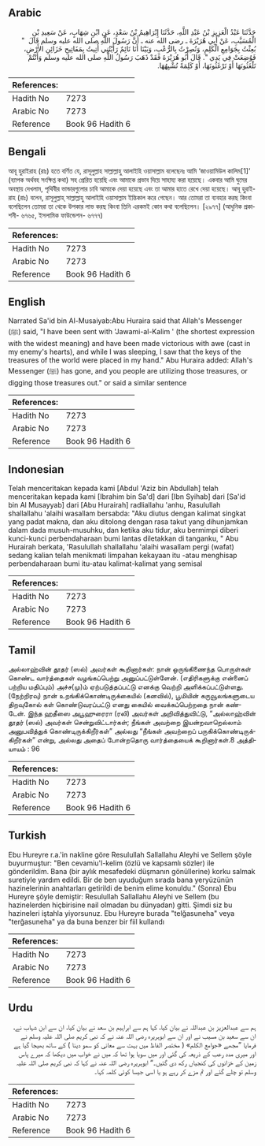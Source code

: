## Arabic


<div dir="rtl" lang="ar" style={{fontSize:'larger',backgroundColor:'#f8f9fa',padding:20}}>
حَدَّثَنَا عَبْدُ الْعَزِيزِ بْنُ عَبْدِ اللَّهِ، حَدَّثَنَا إِبْرَاهِيمُ بْنُ سَعْدٍ، عَنِ ابْنِ شِهَابٍ، عَنْ سَعِيدِ بْنِ الْمُسَيَّبِ، عَنْ أَبِي هُرَيْرَةَ ـ رضى الله عنه ـ أَنَّ رَسُولَ اللَّهِ صلى الله عليه وسلم قَالَ ‏ "‏ بُعِثْتُ بِجَوَامِعِ الْكَلِمِ، وَنُصِرْتُ بِالرُّعْبِ، وَبَيْنَا أَنَا نَائِمٌ رَأَيْتُنِي أُتِيتُ بِمَفَاتِيحِ خَزَائِنِ الأَرْضِ، فَوُضِعَتْ فِي يَدِي ‏"‏‏.‏ قَالَ أَبُو هُرَيْرَةَ فَقَدْ ذَهَبَ رَسُولُ اللَّهِ صلى الله عليه وسلم وَأَنْتُمْ تَلْغَثُونَهَا أَوْ تَرْغَثُونَهَا، أَوْ كَلِمَةً تُشْبِهُهَا‏.‏
</div>
<div style={{backgroundColor:'#f8f9fa',padding:20, marginBottom: 10}}><table> <thead> <tr> <th>References:</th> <th></th> </tr> </thead> <tbody><tr><td>Hadith No</td><td>7273</td></tr><tr><td>Arabic No</td><td>7273</td></tr><tr><td>Reference</td><td>Book 96 Hadith 6</td></tr></tbody></table></div>

## Bengali


<div dir="ltr" lang="bn" style={{fontSize:'larger',backgroundColor:'#f8f9fa',padding:20}}>
আবূ হুরাইরাহ (রাঃ) হতে বর্ণিত যে, রাসূলুল্লাহ সাল্লাল্লাহু আলাইহি ওয়াসাল্লাম বলেছেনঃ আমি ‘জাওয়ামিউল কালিম[1]’ (ব্যাপক অর্থবহ সংক্ষিপ্ত কথা) সহ প্রেরিত হয়েছি এবং আমাকে প্রভাব দিয়ে সাহায্য করা হয়েছে। একবার আমি ঘুমের অবস্থায় দেখলাম, পৃথিবীর ভান্ডারগুলোর চাবি আমাকে দেয়া হয়েছে এবং তা আমার হাতে রেখে দেয়া হয়েছে। আবূ হুরাইরাহ (রাঃ) বলেন, রাসূলুল্লাহ্ সাল্লাল্লাহু আলাইহি ওয়াসাল্লাম ইন্তিকাল করে গেছেন। আর তোমরা তা ব্যবহার করছ কিংবা বলেছিলেন তোমরা তা থেকে উপকার লাভ করছ কিংবা তিনি এরকমই কোন কথা বলেছিলেন। [২৯৭৭] (আধুনিক প্রকাশনী- ৬৭৬৫, ইসলামিক ফাউন্ডেশন- ৬৭৭৭)
</div>
<div style={{backgroundColor:'#f8f9fa',padding:20, marginBottom: 10}}><table> <thead> <tr> <th>References:</th> <th></th> </tr> </thead> <tbody><tr><td>Hadith No</td><td>7273</td></tr><tr><td>Arabic No</td><td>7273</td></tr><tr><td>Reference</td><td>Book 96 Hadith 6</td></tr></tbody></table></div>

## English


<div dir="ltr" lang="en" style={{fontSize:'larger',backgroundColor:'#f8f9fa',padding:20}}>
Narrated Sa'id bin Al-Musaiyab:Abu Huraira said that Allah's Messenger (ﷺ) said, "I have been sent with 'Jawami-al-Kalim ' (the shortest expression with the widest meaning) and have been made victorious with awe (cast in my enemy's hearts), and while I was sleeping, I saw that the keys of the treasures of the world were placed in my hand." Abu Huraira added: Allah's Messenger (ﷺ) has gone, and you people are utilizing those treasures, or digging those treasures out." or said a similar sentence
</div>
<div style={{backgroundColor:'#f8f9fa',padding:20, marginBottom: 10}}><table> <thead> <tr> <th>References:</th> <th></th> </tr> </thead> <tbody><tr><td>Hadith No</td><td>7273</td></tr><tr><td>Arabic No</td><td>7273</td></tr><tr><td>Reference</td><td>Book 96 Hadith 6</td></tr></tbody></table></div>

## Indonesian


<div dir="ltr" lang="id" style={{fontSize:'larger',backgroundColor:'#f8f9fa',padding:20}}>
Telah menceritakan kepada kami [Abdul 'Aziz bin Abdullah] telah menceritakan kepada kami [Ibrahim bin Sa'd] dari [Ibn Syihab] dari [Sa'id bin Al Musayyab] dari [Abu Hurairah] radliallahu 'anhu, Rasulullah shallallahu 'alaihi wasallam bersabda: "Aku diutus dengan kalimat singkat yang padat makna, dan aku ditolong dengan rasa takut yang dihunjamkan dalam dada musuh-musuhku, dan ketika aku tidur, aku bermimpi diberi kunci-kunci perbendaharaan bumi lantas diletakkan di tanganku, " Abu Hurairah berkata, 'Rasulullah shallallahu 'alaihi wasallam pergi (wafat) sedang kalian telah menikmati limpahan kekayaan itu -atau menghisap perbendaharaan bumi itu-atau kalimat-kalimat yang semisal
</div>
<div style={{backgroundColor:'#f8f9fa',padding:20, marginBottom: 10}}><table> <thead> <tr> <th>References:</th> <th></th> </tr> </thead> <tbody><tr><td>Hadith No</td><td>7273</td></tr><tr><td>Arabic No</td><td>7273</td></tr><tr><td>Reference</td><td>Book 96 Hadith 6</td></tr></tbody></table></div>

## Tamil


<div dir="ltr" lang="ta" style={{fontSize:'larger',backgroundColor:'#f8f9fa',padding:20}}>
அல்லாஹ்வின் தூதர் (ஸல்) அவர்கள் கூறினார்கள்: நான் ஒருங்கிணைந்த பொருள்கள் கொண்ட வார்த்தைகள் வழங்கப்பெற்று அனுப்பட்டுள்ளேன். (எதிரிகளுக்கு என்னைப் பற்றிய மதிப்பும்) அச்ச(மு)ம் ஏற்படுத்தப்பட்டு எனக்கு வெற்றி அளிக்கப்பட்டுள்ளது. (நேற்றிரவு) நான் உறங்கிக்கொண்டிருக்கையில் (கனவில்), பூமியின் கருவூலங்களுடைய திறவுகோல் கள் கொண்டுவரப்பட்டு எனது கையில் வைக்கப்பெற்றதை நான் கண்டேன். இந்த ஹதீஸை அபூஹுரைரா (ரலி) அவர்கள் அறிவித்துவிட்டு, “அல்லாஹ்வின் தூதர் (ஸல்) அவர்கள் சென்றுவிட்டார்கள்; நீங்கள் அவற்றை இயன்றவாறெல்லாம் அனுபவித்துக் கொண்டிருக்கிறீர்கள்” அல்லது “நீங்கள் அவற்றைப் பருகிக்கொண்டிருக்கிறீர்கள்” என்று, அல்லது அதைப் போன்றதொரு வார்த்தையைக் கூறினார்கள்.8 அத்தியாயம் : 96
</div>
<div style={{backgroundColor:'#f8f9fa',padding:20, marginBottom: 10}}><table> <thead> <tr> <th>References:</th> <th></th> </tr> </thead> <tbody><tr><td>Hadith No</td><td>7273</td></tr><tr><td>Arabic No</td><td>7273</td></tr><tr><td>Reference</td><td>Book 96 Hadith 6</td></tr></tbody></table></div>

## Turkish


<div dir="ltr" lang="tr" style={{fontSize:'larger',backgroundColor:'#f8f9fa',padding:20}}>
Ebu Hureyre r.a.'in nakline göre Resulullah Sallallahu Aleyhi ve Sellem şöyle buyurmuştur: "Ben cevamiu'l-kelim (özlü ve kapsamlı sözler) ile gönderildim. Bana (bir aylık mesafedeki düşmanın gönüllerine) korku salmak suretiyle yardım edildi. Bir de ben uyuduğum sırada bana yeryüzünün hazinelerinin anahtarları getirildi de benim elime konuldu." (Sonra) Ebu Hureyre şöyle demiştir: Resulullah Sallallahu Aleyhi ve Sellem (bu hazinelerden hiçbirisine nail olmadan bu dünyadan) gitti. Şimdi siz bu hazineleri iştahla yiyorsunuz. Ebu Hureyre burada "telğasuneha" veya "terğasuneha" ya da buna benzer bir fiil kullandı
</div>
<div style={{backgroundColor:'#f8f9fa',padding:20, marginBottom: 10}}><table> <thead> <tr> <th>References:</th> <th></th> </tr> </thead> <tbody><tr><td>Hadith No</td><td>7273</td></tr><tr><td>Arabic No</td><td>7273</td></tr><tr><td>Reference</td><td>Book 96 Hadith 6</td></tr></tbody></table></div>

## Urdu


<div dir="rtl" lang="ur" style={{fontSize:'larger',backgroundColor:'#f8f9fa',padding:20}}>
ہم سے عبدالعزیز بن عبداللہ نے بیان کیا، کہا ہم سے ابراہیم بن سعد نے بیان کیا، ان سے ابن شہاب نے، ان سے سعید بن مسیب نے اور ان سے ابوہریرہ رضی اللہ عنہ نے کہ نبی کریم صلی اللہ علیہ وسلم نے فرمایا ”مجھے «جوامع الكلم» ( مختصر الفاظ میں بہت سے معانی کو سمو دینا ) کے ساتھ بھیجا گیا ہے اور میری مدد رعب کے ذریعہ کی گئی اور میں سویا ہوا تھا کہ میں نے خواب میں دیکھا کہ میرے پاس زمین کے خزانوں کی کنجیاں رکھ دی گئیں۔“ ابوہریرہ رضی اللہ عنہ نے کہا کہ نبی کریم صلی اللہ علیہ وسلم تو چلے گئے اور تم مزے کر رہے ہو یا اسی جیسا کوئی کلمہ کہا۔
</div>
<div style={{backgroundColor:'#f8f9fa',padding:20, marginBottom: 10}}><table> <thead> <tr> <th>References:</th> <th></th> </tr> </thead> <tbody><tr><td>Hadith No</td><td>7273</td></tr><tr><td>Arabic No</td><td>7273</td></tr><tr><td>Reference</td><td>Book 96 Hadith 6</td></tr></tbody></table></div>